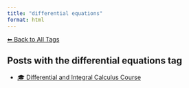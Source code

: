```yaml
---
title: "differential equations"
format: html
---
```


[⬅ Back to All Tags](../tags.qmd)

## Posts with the **differential equations** tag

- [🎓 Differential and Integral Calculus Course](/posts/courses/mathematics/calculus/index.html)

